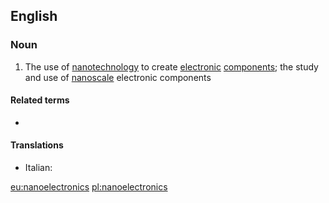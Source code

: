 ==English==

===Noun===
{{wikipedia}}
{{en-noun|-}}

# {{label|en|physics}} The use of [[nanotechnology]] to create [[electronic]] [[component]]s; the study and use of [[nanoscale]] electronic components

====Related terms====
* {{l|en|nanoelectronic}}

====Translations====
{{trans-top}}
* Italian: {{t+|it|nanoelettronica|f}}
{{trans-mid}}
{{trans-bottom}}

[[eu:nanoelectronics]]
[[pl:nanoelectronics]]